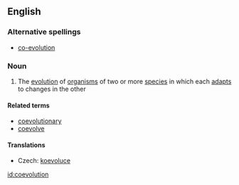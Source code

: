 ==English==

===Alternative spellings===
*[[co-evolution]]

===Noun===
{{wikipedia|co-evolution}}
{{en-noun|-}}

# {{biology}} The [[evolution]] of [[organism]]s of two or more [[species]] in which each [[adapt]]s to changes in the other

====Related terms====
*[[coevolutionary]]
*[[coevolve]]

====Translations====
{{trans-top|evolution featuring mutual adaptation}}
* Czech: [[koevoluce]] {{f}}
{{trans-mid}}
{{trans-bottom}}

[[id:coevolution]]